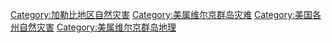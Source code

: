 [[Category:加勒比地区自然灾害|Category:加勒比地区自然灾害]]
[[Category:美属维尔京群岛灾难|Category:美属维尔京群岛灾难]]
[[Category:美国各州自然灾害|Category:美国各州自然灾害]]
[[Category:美属维尔京群岛地理|Category:美属维尔京群岛地理]]